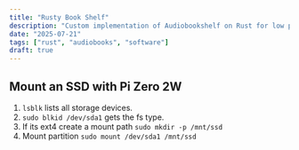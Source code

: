 ```yaml
---
title: "Rusty Book Shelf"
description: "Custom implementation of Audiobookshelf on Rust for low power devices"
date: "2025-07-21"
tags: ["rust", "audiobooks", "software"]
draft: true
---
```


## Mount an SSD with Pi Zero 2W
1. `lsblk` lists all storage devices.
2. `sudo blkid /dev/sda1` gets the fs type.
3. If its ext4 create a mount path `sudo mkdir -p /mnt/ssd`
4. Mount partition `sudo mount /dev/sda1 /mnt/ssd`